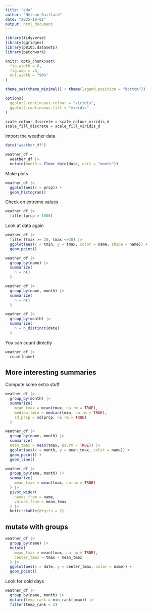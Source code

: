 ```yaml
---
title: "eda"
author: "Nelson Gaillard"
date: "2025-10-02"
output: html_document
---
```


```r
library(tidyverse)
library(ggridges)
library(p8105.datasets)
library(patchwork)

knitr::opts_chunk$set(
  fig.width = 6,
  fig.asp = .6,
  out.width = "90%"
)

theme_set(theme_minimal() + theme(legend.position = "bottom"))

options(
  ggplot2.continuous.colour = "viridis",
  ggplot2.continuous.fill = "viridis"
)

scale_colour_discrete = scale_colour_viridis_d
scale_fill_discrete = scale_fill_viridis_d
```

Import the weather data

```r
data("weather_df")

weather_df =
  weather_df |>
  mutate(month = floor_date(date, unit = "month"))
```

Make plots

```r
weather_df |>
  ggplot(aes(x = prcp)) +
  geom_histogram()
```

Check on extreme values

```r
weather_df |>
  filter(prcp > 1000)
```

Look at data again

```r
weather_df |>
  filter(tmax >= 20, tmax <=30) |>
  ggplot(aes(x = tmin, y = tmax, color = name, shape = name)) +
  geom_point()
```

```r
weather_df |>
  group_by(name) |>
  summarize(
    n = n()
  )
```

```r
weather_df |>
  group_by(name, month) |>
  summarize(
    n = n()
  )
```

```r
weather_df |>
  group_by(month) |>
  summarize(
    n = n_distinct(date)
  )
```

You can count directly

```r
weather_df |>
  count(name)
```

## More interesting summaries

Compute some extra stuff

```r
weather_df |>
  group_by(month) |>
  summarize(
    mean_tmax = mean(tmax, na.rm = TRUE),
    median_tmin = median(tmin, na.rm = TRUE),
    sd_prcp = sd(prcp, na.rm = TRUE)
  )
```

```r
weather_df |>
  group_by(name, month) |>
  summarize(
  mean_tmax = mean(tmax, na.rm = TRUE)) |>
  ggplot(aes(x = month, y = mean_tmax, color = name)) +
  geom_point() +
  geom_line()
```

```r
weather_df |>
  group_by(name, month) |>
  summarize(
    mean_tmax = mean(tmax, na.rm = TRUE)
  ) |>
  pivot_wider(
    names_from = name,
    values_from = mean_tmax
  ) |>
  knitr::kable(digits = 2)
```

## mutate with groups

```r
weather_df |>
  group_by(name) |>
  mutate(
    mean_tmax = mean(tmax, na.rm = TRUE),
    center_tmax = tmax - mean_tmax
  ) |>
  ggplot(aes(x = date, y = center_tmax, color = name)) +
  geom_point()
```

Look for cold days 

```r
weather_df |>
  group_by(name, month) |>
  mutate(temp_rank = min_rank(tmax)) |>
  filter(temp_rank < 2) 
```






